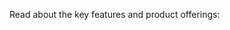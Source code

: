 Read about the key features and product offerings:

<CardGroup cols={3}>
  <Card
    title="Key Features"
    icon="stars"
    iconType="solid"
    href="../../key-features"
  >
  </Card>
  <Card
    title="Elementary Cloud"
    icon="cloud"
    iconType="solid"
    href="/overview/elementary-cloud"
  >
  </Card>
  <Card
    title="Elementary OSS"
    icon="square-terminal"
    iconType="solid"
    href="/overview/elementary-oss"
  >
  </Card>
</CardGroup>